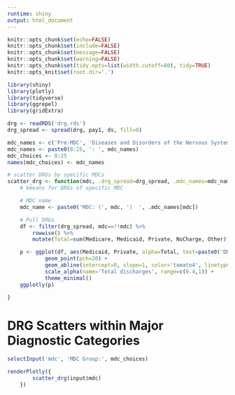 ```yaml
---
runtime: shiny
output: html_document
---
```



```r
knitr::opts_chunk$set(echo=FALSE)
knitr::opts_chunk$set(include=FALSE)
knitr::opts_chunk$set(message=FALSE)
knitr::opts_chunk$set(warning=FALSE)
knitr::opts_chunk$set(tidy.opts=list(width.cutoff=80), tidy=TRUE)
knitr::opts_knit$set(root.dir='.')
```

```r
library(shiny)
library(plotly)
library(tidyverse)
library(ggrepel)
library(gridExtra)
```

```r
drg <- readRDS('drg.rds')
drg_spread <- spread(drg, pay1, ds, fill=0)

mdc_names <- c('Pre-MDC', 'Diseases and Disorders of the Nervous System', 'Diseases and Disorders of the Eye', 'Diseases and Disorders of the Ear, Nose, Mouth And Throat', 'Diseases and Disorders of the Respiratory System', 'Diseases and Disorders of the Circulatory System', 'Diseases and Disorders of the Digestive System', 'Diseases and Disorders of the Hepatobiliary System And Pancreas', 'Diseases and Disorders of the Musculoskeletal System And Connective Tissue', 'Diseases and Disorders of the Skin, Subcutaneous Tissue And Breast', 'Diseases and Disorders of the Endocrine, Nutritional And Metabolic System', 'Diseases and Disorders of the Kidney And Urinary Tract', 'Diseases and Disorders of the Male Reproductive System', 'Diseases and Disorders of the Female Reproductive System', 'Pregnancy, Childbirth And Puerperium', 'Newborn And Other Neonates (Perinatal Period)', 'Diseases and Disorders of the Blood and Blood Forming Organs and Immunological Disorders', 'Myeloproliferative DDs (Poorly Differentiated Neoplasms)', 'Infectious and Parasitic DDs (Systemic or unspecified sites)', 'Mental Diseases and Disorders', 'Alcohol/Drug Use or Induced Mental Disorders', 'Injuries, Poison And Toxic Effect of Drugs', 'Burns', 'Factors Influencing Health Status and Other Contacts with Health Services', 'Multiple Significant Trauma', 'Human Immunodeficiency Virus Infection')
mdc_names <- paste0(0:25, ': ', mdc_names)
mdc_choices <- 0:25
names(mdc_choices) <- mdc_names
```

```r
# scatter DRGs by specific MDCs
scatter_drg <- function(mdc, .drg_spread=drg_spread, .mdc_names=mdc_names) {
    # kmeans for DRGs of specific MDC

    # MDC name
    mdc_name <- paste0('MDC: (', mdc, ')  ', .mdc_names[mdc])

    # Pull DRGs
    df <- filter(drg_spread, mdc==!!mdc) %>%
        rowwise() %>%
        mutate(Total=sum(Medicare, Medicaid, Private, NoCharge, Other))

    p <- ggplot(df, aes(Medicaid, Private, alpha=Total, text=paste0('DRG: ', drg))) +
            geom_point(pch=20) +
            geom_abline(intercept=0, slope=1, color='tomato4', linetype='dashed', alpha=0.6) +
            scale_alpha(name='Total discharges', range=c(0.4,1)) +
            theme_minimal()
    ggplotly(p)

}
```

# DRG Scatters within Major Diagnostic Categories

```r
selectInput('mdc', 'MDC Group:', mdc_choices)
```

```r
renderPlotly({
        scatter_drg(input$mdc)
    })
```
